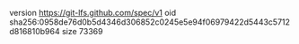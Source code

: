 version https://git-lfs.github.com/spec/v1
oid sha256:0958de76d0b5d4346d306852c0245e5e94f06979422d5443c5712d816810b964
size 73369
